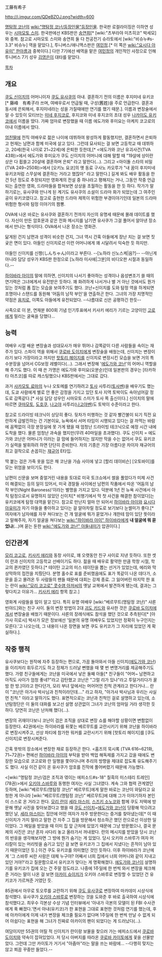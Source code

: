 工藤有希子

http://i.imgur.com/QDeBZOJ.png?width=600

[[명탐정 코난]]의 [[wiki:"명탐정 코난/등장인물"등장인물]]. 한국판 로컬라이징은 이하연
성우는 [[시마모토 스미]]. 한국판에선 KBS판은 [[송연희]][* [wiki:"츠부라야 미츠히코" 박세모]와 중복. 참고로 시마모토 스미와 송연희 둘 다 천공전기 슈라토에서 [wiki:"비슈누#s-3.3" 비슈누] 역을 맡았다.], 투니버스/애니맥스판은 [[여민정]].[* 이 쪽은 [[wiki:"요시다 아유미" 한아름]]과 중복이다.] 다만 7기에선 배역을 맡은 [[여민정]]의 개인적인 사정으로 인해 투니버스 7기 성우 [[김영은]]이 대타를 맡았다.

[[목차]]

== 개요 ==
[[쿠도 신이치]]의 어머니이자 [[쿠도 유사쿠]]의 아내. 결혼하기 전의 이름은 후지미네 유키코[* 藤峰　有希子라 쓰며, 여배우로서 언급될 때, 구성(舊姓)을 주로 언급한다. 결혼과 동시에 은퇴해서, 후지미네라는 성을 가질때에만 연기를 했기 때문.]. 
이름과 변장술에서 알 수 있듯이 모티브는 [[미네 후지코]]로, 후지코와 미네 후지코의 초대 성우 [[나카이도 유키코]]에서 이름을 땄다. 가짜 엄마로 변장했을 때 이름 에도가와 후미요는 아케치 코고로의 아내 이름에서 땄다.

[[엄친딸]]에 전직 여배우로 젊은 나이에 데뷔하여 왕성하게 활동했지만, 결혼하면서 은퇴하고 현재는 남편과 함께 미국에 살고 있다. 그런데 묘사되는 걸 보면 고등학교 때 데뷔하고, 20세(한국 나이로 21~22세)에 은퇴한 듯한데,[* <에도가와 코난 유괴사건(TVA 43화)>에서 에도가와 후미요가 쿠도 신이치의 어머니에 대해 말할 때 "19살에 상이란 상은 다 휩쓸고 20살에 결혼하며 은퇴" 라고 말한다(…). 그리고 <아이돌 스타의 비밀(TVA 249~250화)>에서 [오키노 요코]의 옛 동료 구사노 카오루가 "내 꿈이 후지미네 유키코처럼 스무살에 결혼하는 거라고 했잖아" 라고 말한다.] 길게 봐도 배우 활동을 한 건 5년 정도로 추정되지만 영화계의 전설 중 하나라고 평해지는 거나, 그동안 작중 언급되는 출연한 영화, 드라마들을 합쳐보면 상상을 초월하는 활동을 한 듯 하다. 작가가 말하기로는, 유사쿠와 만나게 된 계기도 유사쿠의 소설이 드라마 화가 되었는데 그 여주인공이 유키코였다고. 참고로 출현한 드라마 제목이 위험한 부경이야기인데 일본의 드라마 위험한 형사와 탐정 이야기의 짬뽕.

OVA에 나온 바로는 유사쿠와 결혼하기 전까지 자신의 유명세 때문에 몰래 데이트를 했다. 자신이 만든 암호문과 같은 전화 메시지를 남기면 유사쿠가 그걸 풀어서 알아낸 장소에서 만나는 형식이다. OVA에서 나온 장소는 영화관.

닮게된 건지 남편과 성격이 비슷한 건지, 그녀 역시 간혹 아들에게 장난 치는 걸 보면 짓궂은 면이 있다. 아들인 신이치로선 이런 어머니에게 꽤 시달려서 익숙한 듯 하지만.

아들인 신이치를 신짱(しんちゃん)이라고 부른다. --[노하라 신노스케|음?]-- --아닌게 아니라 담당 성우가 KBS판 한정으로 [노하라 미사에|그분]의 비디오판 시절과 동일하다.--

[[하이바라 아이]]의 말에 의하면, 신이치의 나서기 좋아하는 성격이나 음성변조기 쓸 때의 연기력은 그녀에게서 유전받은 듯하다. 꽤 화려하게 나서거나 별 거 아닌 것에서도 뭔가 있는 것처럼 폼 잡는 모습을 보여주기도 했다. 코난=신이치를 도와 탐정 역을 하게되면 조명이나 스탠드를 동원해 '어둠의 남작 부인'을 연출하곤 한다. 그녀의 가장 치명적인 약점은 [[음치]]로, 이쪽도 아들에게 유전되었다. --나름대로 신은 공평하긴 한듯--

사족으로 이 분, 연재분 800회 기념 인기투표에서 키사키 에리가 기르는 고양이인 [[고로]]에게 밀리는 굴욕을 당했다...

== 능력 ==
여배우 시절 배운 변장술과 성대모사가 매우 뛰어나 감쪽같이 다른 사람들을 속이는 재주가 있다. 스파이 역을 위해서 [[쿠로바 도이치]]에게 변장술을 배웠는데, 신이치는 변장이라기 보다 가장이라고 까지만 [[핫토리 헤이지]]를 신이치로 변장시킨 모습을 보면 거의 특수분장을 넘어서 CG보정 레벨이다(…). 그래서 변장해 '[[에도가와 코난]]'의 어머니 역할을 해 주기도 했다. 이 때 쓴 가명은 에도가와 후미요(오분순)인데 일본판의 경우는 [타카하타 아츠코]를 따로 캐스팅했으나 KBS판에서는 그대로 갔다.

과거 [[사카모토 료마]]의 누나 오토메를 연기하려고 [[토사]] 사투리([[토사벤]])을 배우기도 했는데, 도쿄 사람에게 별로 안 좋은 감정을 가지고 있던 토사 지역 토박이도 속아넘어갈 정도로 감쪽같다.[* 사실 담당 성우인 시마모토 스미가 토사 쪽 출신이다.] 신이치의 말에 따르면 [[쿠마모토]], [[도호쿠]], [[나고야]] 사투리([[나고야벤]])도 토박이 수준이라고 한다.

참고로 드라이빙 테크닉이 상당히 좋다. 뒷차가 미행하는 것 같자 빨간불이 되기 직전 요란하게 급발진하는 건 기본이요, 뉴욕에서 서머 타임이 시행되고 있다는 걸 까먹는 바람에 꼼짝없이 극장 분장실에 못 가게 됐을 때 엄청난 드라이빙 테크닉으로 예정 시간 내에 도착을 했다. 물론 엄청난 과속을 했지만(무려 40마일을 초과했다). 쿠도 신이치 = 에도가와 코난은 어머니가 이러는 걸 맘에 들어하지는 않지만 막을 수는 없어서 쿠도 유키코가 실력을 발휘하려 하면 단단히 준비한다. 차의 기종은 가장 아름다운 차이자 재규어의 최고 걸작으로 손꼽히는 [[재규어]] E타입.

딱 붙는 검은 가죽 옷을 입은 채 코난을 가슴 사이에 넣고 [할리 데이비슨] [오토바이]를 모는 위엄을 보이기도 한다.

남편이 신문을 보며 중얼거린 내용을 토대로 미국 토크쇼에서 썰을 풀었다가 미제 사건이 해결되는 등의 일이 있어서, 미국 경찰들 사이에선 남편의 작품에서 따온 '어둠의 남작 부인(Night Baroness)'이라는 별명을 가지고 있다. 덕분에 1년 전 뉴욕 사건에서 아직 탐정으로서 유명하지 않았던 신이치[* 비행기에서 막 첫 사건을 해결한 참이었다]는 유키코에게 탐정 대역을 맡긴다. 참고로 만난지 얼마 안 되어서 [[하이바라 아이]]와 [[요시다 아유미]]가 자기 아들을 좋아하고 있다는 걸 알아차릴 정도로 보기보다 눈썰미가 좋다.[* 여자애가 남자애를 자꾸 쳐다보는 건 걔 얼굴에 뭐가 묻었거나 걔한테 맘이 있단 뜻이라고 말해주자, 자기 얼굴을 쳐다보는 [[wiki:"하이바라 아이" 하이바라]]에게 '''내 얼굴에 뭐 묻었냐'''(...)며 묻는 둔한 [[wiki:"에도가와 코난" 아들내미]]가 압권이다.]

== 인간관계 ==
[[모리 코고로]], [[키사키 에리]]와 동창 사이로, 꽤 오랫동안 친구 사이로 지낸 듯하다. 또한 셋이 란과 신이치의 고등학교 선배이기도 하다. 젊을 때 배우로 활약한 만큼 학창 시절, 학교의 퀸카였던 듯하다.[* 테이탄 고교의 미스 테이탄을 뽑는 선거가 있었는데, 에리와 막상막하의 접전을 치뤘단다. 분명 홀수로 표를 준비했음에도 표가 똑같이 나온 데다가, 소문을 듣고 몰려온 두 사람들의 팬들 때문에 대회는 강제 종료. 그 잃어버린 마지막 한 표는 란이 [[wiki:"모리 코고로" 콧수염 아저씨]]의 옛날 교복에서 발견하게 됐는데, 결과는 그렇다치고 이유가... [[키사키 에리]] 항목 참고.]

영화계 사람들을 많이 알고 있다. 특히 유명 여배우 [wiki:"베르무트(명탐정 코난)" 샤론 빈야드]와는 친구 사이. 둘의 변장 방법이 2대 [[괴도 키드]]와 유사한 것은 [[쿠로바 도이치]]에게서 변장술을 배웠기 때문이다. 샤론의 장례식에도 참석을 했던 것으로 추측된다[* [아가사 히로시] 박사가 모은 정보에선 '일본의 유명 여배우도 있었지만 정확히 누구인지는 모른다.'고 나오는데, 그 내용이 나온 장면을 보면 쿠도 유키코가 그 자리에 있었던 게 확실하다.].

== 작중 행적 ==
유사쿠보다는 원작에 자주 등장하는 편으로, 가끔 돌아와서 아들 신이치([[에도가와 코난]])을 이리저리 휘두르기도 하고 정체가 드러날 뻔했을 때 몇 번 변명거리를 제공해주기도 했다. 가령 친구들에게는 코난을 미국에서 낳은 둘째 아들[* 친구들이 "어머~ 남편하고 아직도 사이가 엄청 좋네?"라고 감탄했고 코난은 "그럴 리가 있나"라고 투덜거리다가 꿀밤 한 방.]이라고 한다던가, 모리 부녀 앞에서는 머어어언 친척 관계라고 한다거나... 란이 "코난은 아가사 박사님과 친척이라던데…." 라고 하자, "아가사 박사님과 우리는 사실 먼 친척." 이라고 말하기도 했다. 표면적으로는 코난과 친척인 걸로 설명하고 있는데, 소년탐정단은 이 둘의 대화를 보고선 설명 상관없이 그녀가 코난의 엄마일 거라 생각한 듯하다. 당연히 코난은 난처해 했다(...).

변장의 귀재이다보니 코난이 검은 조직을 상대로 변장 쇼를 해야할 상황이면 변함없이 등장한다. 42권에서는 하이바라를 뒤쫓는 베르무트를 교란시키기 위해 코난을 하이바라로 변장시켜주고, 선상 파티에 참가한 워커를 교란시키기 위해 [핫토리 헤이지]를 [쿠도 신이치]로 변장시켜준다.

간혹 뜻밖의 장소에서 변장한 채로 등장하곤 한다. <홈즈의 묵시록 (TVA 616~621화, 71~72권)> 편에선 [[하이바라 아이]]의 부탁을 받아 백업 해독제를 가지고 갔을 때에도 변장한 모습으로 코고로와 란 일행을 쫓아다니며 추리의 방향을 제대로 잡도록 유도해주기도 했다. 사실 이건 같이 온 유사쿠가 암호를 진작에 풀어버렸기 때문에 가능했다.

<[wiki:"명탐정 코난/검은 조직과 엮이는 에피소드#s-18" 칠흑의 미스테리 트레인] (78권)>에서 [[오키야 스바루]]와 동행한 여자는 사실 그녀였다. 계속 그와 협력 관계였던 듯하며, [wiki:"베르무트(명탐정 코난)" 베르무트]에게 말한 바로는 코난이 와달라고 요청한 게 아니라 [wiki:"베르무트(명탐정 코난)" 베르무트]에 대해 그가 이야기하자 본인이 스스로 온 거라고 한다. [[모리 란]]이 [[세라 마스미]], [[스즈키 소노코]]와 함께 쿠도 저택에 방문해 옛날 사진을 찾아보겠다고 했을 때 [[쿠도 신이치]]=[[에도가와 코난]]이 당황해 막으려고 했던 날, [[세라 마스미]]는 집안에 어떤 여자가 자주 방문한다는 증거를 찾아냈는데[* 이 때 신이치가 가지 말라고 말한 건 자주 그 집을 방문해서 청소하곤 했던 란으로선 이상한 일이었다. 그 메일을 받았을 때 이미 집 앞 근처에 있었기 때문에 그냥 방문했으나, 결국 문제의 사진은 코난 혼자 사다리 놓고 올라가서 꺼내왔다. 란의 메시지를 받았을 당시 코난의 반응을 생각해보자면 그 방에 뭔가 숨기는 게 있었다. 당시 오키야 스바루가 여자 머리칼이 있는 머리빗을 숨기고 있던 걸 보면 유키코가 그 집에서 지냈다는 흔적이 남아 있기 때문이었던 듯.] 이건 쿠도 유키코를 의미했던 것인 듯하다. 이후 하이바라가 코난에게 '그 스바루 씨란 사람은 대체 누구야? 어째서 너희 집에서 너희 어머니와 같이 지내고 있던 거야?'라고 질문함으로서 유키코가 맞다는 게 명확해졌다. [[에도가와 코난]]이 설명하기를 유키코가 집에 오는 건 주말 정도라고. 나중에 1주일에 한 번씩 와서 변장을 체크해준 거라는 말이 나온 걸 보면  [[아카이 슈이치]]가 오키야 스바루로 변장할 수 있었던 건 유키코가 가르쳐준 거였던 듯. 

85권에서 아무로 토오루를 교란하기 위해 [[쿠도 유사쿠]]로 변장하여 마카데미 시상식에 참석했다. 유사쿠가 [[오키야 스바루]]로 변장하는 것을 도와준 후 바로 출국하여 시상식에 참석했다고. 최우수 각본상 수상 기념 인터뷰에서 '아내가 극본의 모델이 된 FBI 수사관에게 푹 빠졌다.'면서 아내(유키코)가 한 표현을 그대로 표현한 것처럼 연기를 했는데, 후에 아카이에게 이제 내가 변장을 체크줄 필요가 없다며 1주일에 한 번씩 만날 수 없게 되어 아쉽다는 표현을 해 그녀가 진짜로 아카이의 팬이 되었다는 게 드러났다(...).

여담이지만 55권의 어릴 적 신이치가 란이랑 보물을 찾으러 가는 에피소드에서 [[쿠로바 도이치]]와 약속이 잡혀있었다. 저 당시 아버지를 따라온 [[쿠로바 카이토]]에게 꽃을 선물받았다. 그런데 그만 카이토가 거기서 "아줌마"라는 말을 쓰는 바람에... --다행히 맞지는 않고 쬐끔 꾸중만 들었다.--
